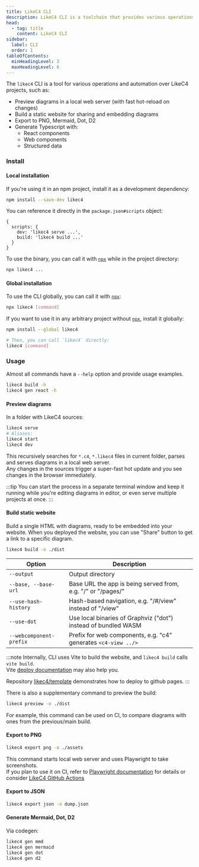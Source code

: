 ```yaml
---
title: LikeC4 CLI
description: LikeC4 CLI is a toolchain that provides various operations and automation
head:
  - tag: title
    content: LikeC4 CLI
sidebar:
  label: CLI
  order: 1
tableOfContents:
  minHeadingLevel: 3
  maxHeadingLevel: 6  
---
```



The `likec4` CLI is a tool for various operations and automation over LikeC4 projects, such as:

- Preview diagrams in a local web server (with fast hot-reload on changes)
- Build a static website for sharing and embedding diagrams
- Export to PNG, Mermaid, Dot, D2
- Generate Typescript with:
  - React components
  - Web components
  - Structured data

### Install

#### Local installation

If you're using it in an npm project, install it as a development dependency:

```sh npm2yarn
npm install --save-dev likec4
```

You can reference it directly in the `package.json#scripts` object:

```json5
{
  scripts: {
    dev: 'likec4 serve ...',
    build: 'likec4 build ...'
  }
}
```

To use the binary, you can call it with [`npx`](https://docs.npmjs.com/cli/v10/commands/npx) while in the project directory:

```sh
npx likec4 ...
```

#### Global installation

To use the CLI globally, you can call it with [`npx`](https://docs.npmjs.com/cli/v10/commands/npx):

```sh
npx likec4 [command]
```

If you want to use it in any arbitrary project without [`npx`](https://docs.npmjs.com/cli/v10/commands/npx), install it globally:

```sh
npm install --global likec4

# Then, you can call `likec4` directly:
likec4 [command]
```                                                     

### Usage

Almost all commands have a `--help` option and provide usage examples.

```sh
likec4 build -h
likec4 gen react -h
```



#### Preview diagrams

In a folder with LikeC4 sources:

```sh
likec4 serve
# Aliases:
likec4 start
likec4 dev
```

This recursively searches for `*.c4`, `*.likec4` files in current folder, parses and serves diagrams in a local web server.  
Any changes in the sources trigger a super-fast hot update and you see changes in the browser immediately.

:::tip
You can start the process in a separate terminal window and keep it running while you're editing diagrams in editor, or even serve multiple projects at once.
:::

#### Build static website

Build a single HTML with diagrams, ready to be embedded into your website.
When you deployed the website, you can use "Share" button to get a link to a specific diagram.

```sh
likec4 build -o ./dist
```

| Option                  | Description                                                                                           |
| ----------------------- | ----------------------------------------------------------------------------------------------------- |
| `--output`              | Output directory                                                                                      |
| `--base, --base-url`    | Base URL the app is being served from, e.g. "/" or "/pages/"                                          |
| `--use-hash-history`    | Hash-based navigation, e.g. "/#/view" instead of "/view"                                              |
| `--use-dot`             | Use local binaries of Graphviz ("dot") instead of bundled WASM                                        |
| `--webcomponent-prefix` | Prefix for web components, e.g. "c4" generates `<c4-view ../>`                                        |

:::note
Internally, CLI uses Vite to build the website, and `likec4 build` calls `vite build`.  
Vite [deploy documentation](https://vitejs.dev/guide/static-deploy.html) may also help you.

Repository [likec4/template](https://github.com/likec4/template) demonstrates how to deploy to github pages.
:::


There is also a supplementary command to preview the build:

```sh
likec4 preview -o ./dist
```

For example, this command can be used on CI, to compare diagrams with ones from the previous/main build.

#### Export to PNG

```sh
likec4 export png -o ./assets
```

This command starts local web server and uses Playwright to take screenshots.  
If you plan to use it on CI, refer to [Playwright documentation](https://playwright.dev/docs/ci) for details
or consider [LikeC4 GitHub Actions](/tooling/github)

#### Export to JSON

```sh
likec4 export json -o dump.json
```

#### Generate Mermaid, Dot, D2

Via codegen:

```sh
likec4 gen mmd
likec4 gen mermaid
likec4 gen dot
likec4 gen d2
```

<LinkCard
  title="Generate components"
  description="Learn how to generate React and Webcomponents"
  href="/tooling/codegen"
/>
